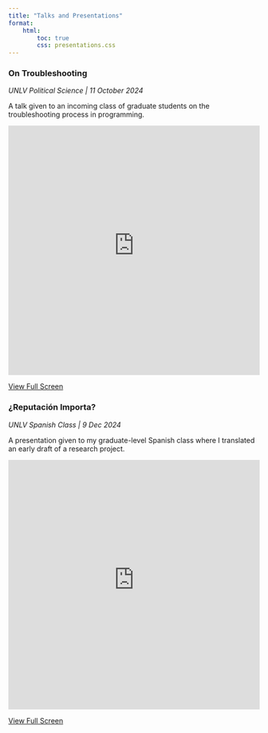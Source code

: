 ```yaml
---
title: "Talks and Presentations"
format:
    html:
        toc: true
        css: presentations.css
---
```


<!-- ## Recent Presentations

::: {.presentation-grid}

::: {.presentation-card}

### [On Troubleshooting](https://kevinnavarreteparra.quarto.pub/on-troubleshooting/)
*UNLV Political Science| Date*

Add to this later.

![](https://kevinnavarreteparra.quarto.pub/on-troubleshooting/)

::: -->

::: {.presentation-grid}

::: {.presentation-card}

### On Troubleshooting
*UNLV Political Science | 11 October 2024*

A talk given to an incoming class of graduate students on the troubleshooting process in programming.

<iframe src="https://kevinnavarreteparra.quarto.pub/on-troubleshooting/" width="100%" height="500px" frameborder="0"></iframe>

[View Full Screen](https://kevinnavarreteparra.quarto.pub/on-troubleshooting/){target="_blank"}

:::

::: {.presentation-card}

### ¿Reputación Importa?
*UNLV Spanish Class | 9 Dec 2024*

A presentation given to my graduate-level Spanish class where I translated an early draft of a research project. 

<iframe src="https://kevinnavarreteparra.quarto.pub/span709-ponencia/" width="100%" height="500px" frameborder="0"></iframe>

[View Full Screen](https://kevinnavarreteparra.quarto.pub/span709-ponencia/){target="_blank"}

:::

:::

